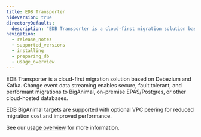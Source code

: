 ```yaml
---
title: EDB Transporter
hideVersion: true
directoryDefaults:
  description: "EDB Transporter is a cloud-first migration solution based on Debezium and Kafka. Change event data streaming enables secure, fault tolerant, and performant migrations to BigAnimal, on-premise EPAS/Postgres, or other cloud-hosted databases."
navigation:
  - release_notes
  - supported_versions
  - installing
  - preparing_db
  - usage_overview
---
```


EDB Transporter is a cloud-first migration solution based on Debezium and Kafka. Change event data streaming enables secure, fault tolerant, and performant migrations to BigAnimal, on-premise EPAS/Postgres, or other cloud-hosted databases.

EDB BigAnimal targets are supported with optional VPC peering for reduced migration cost and improved performance.

See our [usage overview](usage_overview/#usage_overview) for more information.
